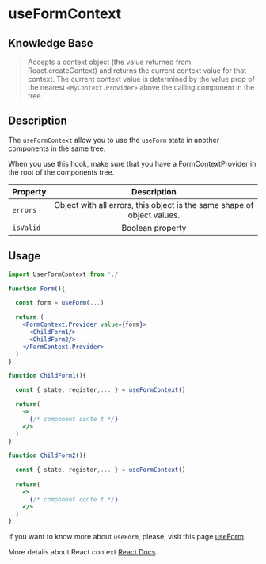 
<DefaultSeo
  title="useFormContext"
  titleTemplate="useFormContext | useForm"
  description="Detail all resources of useFormContext."
/>

# useFormContext

## Knowledge Base

> Accepts a context object (the value returned from React.createContext) and returns the current context value for that context. The current context value is determined by the value prop of the nearest `<MyContext.Provider>` above the calling component in the tree.

## Description

The `useFormContext` allow you to use the `useForm` state in another components in the same tree.

When you use this hook, make sure that you have a FormContextProvider in the root of the components tree.

| Property  |                               Description                               |
| --------- | :---------------------------------------------------------------------: |
| `errors`  | Object with all errors, this object is the same shape of object values. |
| `isValid` |                            Boolean property                             |

## Usage

```jsx
import UserFormContext from './'

function Form(){

  const form = useForm(...)

  return (
    <FormContext.Provider value={form}>
      <ChildForm1/>
      <ChildForm2/>
    </FormContext.Provider>
  )
}

function ChildForm1(){

  const { state, register,... } = useFormContext()

  return(
    <>
      {/* component conte t */}
    </>
  )
}

function ChildForm2(){

  const { state, register,... } = useFormContext()
  
  return(
    <>
      {/* component conte t */}
    </>
  )
}

```

If you want to know more about `useForm`, please, visit this page [useForm](use-form-api).

More details about React context [React Docs](https://reactjs.org/docs/context.html).
